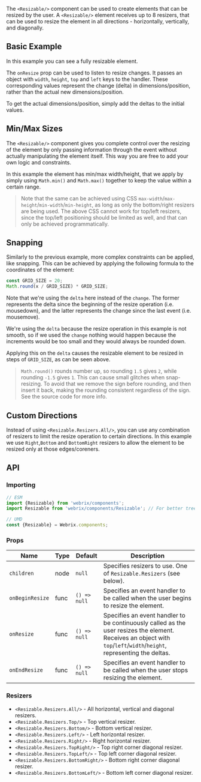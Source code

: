 
The `<Resizable/>` component can be used to create elements that can be resized by the user.
A `<Resizable/>` element receives up to 8 resizers, that can be used to resize the element in
all directions - horizontally, vertically, and diagonally.

## Basic Example

<Example file='components/resizable/BasicExample' height={300}/>

In this example you can see a fully resizable element.

The `onResize` prop can be used to listen to resize changes.
It passes an object with `width`, `height`, `top` and `left` keys to the handler.
These corresponding values represent the change (delta) in dimensions/position, rather than
the actual new dimensions/position.

To get the actual dimensions/position, simply add the deltas to the initial values.

## Min/Max Sizes

<Example file='components/resizable/MinMaxSizes' height={350}/>

The `<Resizable/>` component gives you complete control over the resizing of the element by only passing information
through the event without actually manipulating the element itself.
This way you are free to add your own logic and constraints.

In this example the element has min/max width/height, that we apply by simply using `Math.min()` and `Math.max()`
together to keep the value within a certain range.

> Note that the same can be achieved using CSS `max-width`/`max-height`/`min-width`/`min-height`, as long as
> only the bottom/right resizers are being used. The above CSS cannot work for top/left resizers, since the
> top/left positioning should be limited as well, and that can only be achieved programmatically.

## Snapping

<Example file='components/resizable/Snapping' height={300}/>

Similarly to the previous example, more complex constraints can be applied, like snapping.
This can be achieved by applying the following formula to the coordinates of the element:

```jsx
const GRID_SIZE = 20;
Math.round(x / GRID_SIZE) * GRID_SIZE;
```

Note that we're using the `delta` here instead of the `change`. The former represents the
delta since the beginning of the resize operation (i.e. mousedown), and the latter
represents the change since the last event (i.e. mousemove).

We're using the `delta` because the resize operation in this example is not smooth,
so if we used the `change` nothing would happen because the increments would be too
small and they would always be rounded down.

Applying this on the `delta` causes the resizable element to be resized in steps of `GRID_SIZE`, as can
be seen above.

> `Math.round()` rounds number up, so rounding `1.5` gives `2`, while
> rounding `-1.5` gives `1`. This can cause small glitches when snap-resizing.
> To avoid that we remove the sign before rounding, and then insert it back,
> making the rounding consistent regardless of the sign.
> See the source code for more info.

## Custom Directions

<Example file='components/resizable/CustomDirections' height={300}/>

Instead of using `<Resizable.Resizers.All/>`, you can use any combination of resizers to limit
the resize operation to certain directions. In this example we use `Right`,`Bottom` and `BottomRight`
resizers to allow the element to be resized only at those edges/coreners.

## API

### Importing

```jsx
// ESM
import {Resizable} from 'webrix/components';
import Resizable from 'webrix/components/Resizable'; // For better tree shaking

// UMD
const {Resizable} = Webrix.components;
```

### Props

Name|Type|Default|Description
---|---|---|---
`children`|node|`null`|Specifies resizers to use. One of `Resizable.Resizers` (see below).
`onBeginResize`|func|`() => null`|Specifies an event handler to be called when the user begins to resize the element.
`onResize`|func|`() => null`|Specifies an event handler to be continuously called as the user resizes the element. Receives an object with `top`/`left`/`width`/`height`, representing the deltas.
`onEndResize`|func|`() => null`|Specifies an event handler to be called when the user stops resizing the element.

### Resizers

* `<Resizable.Resizers.All/>` - All horizontal, vertical and diagonal resizers.
* `<Resizable.Resizers.Top/>` - Top vertical resizer.
* `<Resizable.Resizers.Bottom/>` - Bottom vertical resizer.
* `<Resizable.Resizers.Left/>` - Left horizontal resizer.
* `<Resizable.Resizers.Right/>` - Right horizontal resizer.
* `<Resizable.Resizers.TopRight/>` - Top right corner diagonal resizer.
* `<Resizable.Resizers.TopLeft/>` - Top left corner diagonal resizer.
* `<Resizable.Resizers.BottomRight/>` - Bottom right corner diagonal resizer.
* `<Resizable.Resizers.BottomLeft/>` - Bottom left corner diagonal resizer.
